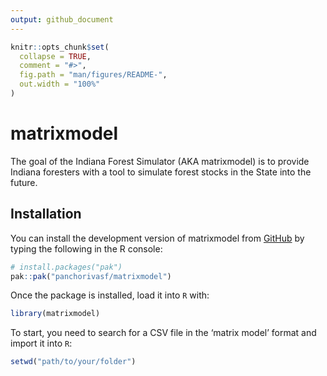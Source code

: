 ```yaml
---
output: github_document
---
```


<!-- README.md is generated from README.Rmd. Please edit that file -->

```r
knitr::opts_chunk$set(
  collapse = TRUE,
  comment = "#>",
  fig.path = "man/figures/README-",
  out.width = "100%"
)
```

# matrixmodel

<!-- badges: start -->

<!-- badges: end -->

The goal of the Indiana Forest Simulator (AKA matrixmodel) is to provide Indiana foresters with a tool to simulate forest stocks in the State into the future.

## Installation

You can install the development version of matrixmodel from [GitHub](https://github.com/) by typing the following in the R console:

``` r
# install.packages("pak")
pak::pak("panchorivasf/matrixmodel")
```

Once the package is installed, load it into `R` with:

```r
library(matrixmodel)
```

To start, you need to search for a CSV file in the 'matrix model' format and import it into `R`:

```r
setwd("path/to/your/folder")


```
